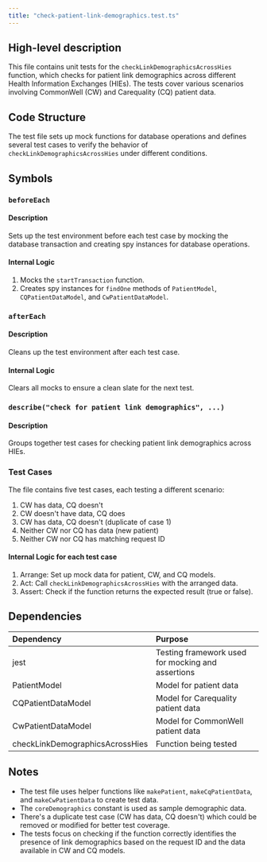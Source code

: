 ```yaml
---
title: "check-patient-link-demographics.test.ts"
---
```


## High-level description
This file contains unit tests for the `checkLinkDemographicsAcrossHies` function, which checks for patient link demographics across different Health Information Exchanges (HIEs). The tests cover various scenarios involving CommonWell (CW) and Carequality (CQ) patient data.

## Code Structure
The test file sets up mock functions for database operations and defines several test cases to verify the behavior of `checkLinkDemographicsAcrossHies` under different conditions.

## Symbols

### `beforeEach`
#### Description
Sets up the test environment before each test case by mocking the database transaction and creating spy instances for database operations.

#### Internal Logic
1. Mocks the `startTransaction` function.
2. Creates spy instances for `findOne` methods of `PatientModel`, `CQPatientDataModel`, and `CwPatientDataModel`.

### `afterEach`
#### Description
Cleans up the test environment after each test case.

#### Internal Logic
Clears all mocks to ensure a clean slate for the next test.

### `describe("check for patient link demographics", ...)`
#### Description
Groups together test cases for checking patient link demographics across HIEs.

### Test Cases
The file contains five test cases, each testing a different scenario:

1. CW has data, CQ doesn't
2. CW doesn't have data, CQ does
3. CW has data, CQ doesn't (duplicate of case 1)
4. Neither CW nor CQ has data (new patient)
5. Neither CW nor CQ has matching request ID

#### Internal Logic for each test case
1. Arrange: Set up mock data for patient, CW, and CQ models.
2. Act: Call `checkLinkDemographicsAcrossHies` with the arranged data.
3. Assert: Check if the function returns the expected result (true or false).

## Dependencies
| Dependency | Purpose |
|:-----------|:--------|
| jest | Testing framework used for mocking and assertions |
| PatientModel | Model for patient data |
| CQPatientDataModel | Model for Carequality patient data |
| CwPatientDataModel | Model for CommonWell patient data |
| checkLinkDemographicsAcrossHies | Function being tested |

## Notes
- The test file uses helper functions like `makePatient`, `makeCqPatientData`, and `makeCwPatientData` to create test data.
- The `coreDemographics` constant is used as sample demographic data.
- There's a duplicate test case (CW has data, CQ doesn't) which could be removed or modified for better test coverage.
- The tests focus on checking if the function correctly identifies the presence of link demographics based on the request ID and the data available in CW and CQ models.